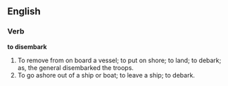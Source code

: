 ==English==

===Verb===

'''to disembark'''

#To remove from on board a vessel; to put on shore; to land; to debark; as, the general disembarked the troops.
#To go ashore out of a ship or boat; to leave a ship; to debark.